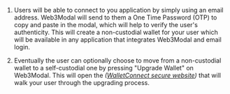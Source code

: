 1. Users will be able to connect to you application by simply using an email address. Web3Modal will send to them a One Time Password (OTP) to copy and paste in the modal, which will help to
   verify the user's authenticity. This will create a non-custodial wallet for your user which will be available in any application that integrates Web3Modal and email login.

2. Eventually the user can optionally choose to move from a non-custodial wallet to a self-custodial one by pressing "Upgrade Wallet" on Web3Modal.
   This will open the _([WalletConnect secure website](https://secure.walletconnect.com/dashboard))_ that will walk your user through the upgrading process.
